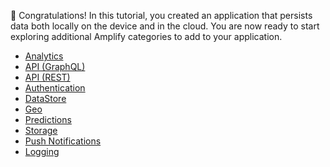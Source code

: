 👏 Congratulations! In this tutorial, you created an application that persists data both locally on the device and in the cloud. You are now ready to start exploring additional Amplify categories to add to your application.

- [Analytics](/gen1/[platform]/build-a-backend/more-features/analytics/set-up-analytics/)
- [API (GraphQL)](/gen1/[platform]/build-a-backend/graphqlapi/set-up-graphql-api/)
- [API (REST)](/gen1/[platform]/build-a-backend/restapi/set-up-rest-api/)
- [Authentication](/gen1/[platform]/build-a-backend/auth/set-up-auth/)
- [DataStore](/gen1/[platform]/build-a-backend/more-features/datastore/set-up-datastore/)
- [Geo](/gen1/[platform]/build-a-backend/more-features/geo/set-up-geo/)
- [Predictions](/gen1/[platform]/build-a-backend/more-features/predictions/set-up-predictions/)
- [Storage](/gen1/[platform]/build-a-backend/storage/set-up-storage/)
- [Push Notifications](/gen1/[platform]/build-a-backend/push-notifications/set-up-push-notifications/)
- [Logging](/gen1/[platform]/build-a-backend/more-features/logging/set-up-logging/)
